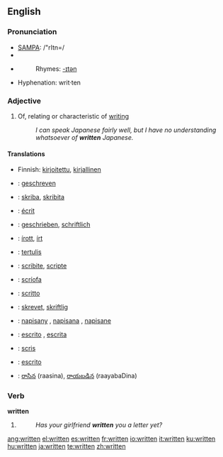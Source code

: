 ==English==

{{rank|can't|ready|ought|443|written|arms|across|answer}}

===Pronunciation===
*[[w:SAMPA|SAMPA]]: /"rItn=/
*{{IPA|/'rɪtn̩/}}
*{{audio|en-us-written.ogg|Audio (US)}}
*:Rhymes: [[Rhymes:English:-ɪtən|-ɪtən]]
*Hyphenation: writ&middot;ten

===Adjective===
{{en-adj}}

# Of, relating or characteristic of [[writing]]
#:''I can speak Japanese fairly well, but I have no understanding whatsoever of '''written''' Japanese.''

====Translations====
{{trans-top|of, relating or characteristic of writing}}
*Finnish: [[kirjoitettu]], [[kirjallinen]]
{{trans-mid}}
{{trans-bottom}}

{{ttbc-top}}
*{{ttbc|Dutch}}: [[geschreven]]
*{{ttbc|Esperanto}}: [[skriba]], [[skribita]]
*{{ttbc|French}}: [[écrit]]
*{{ttbc|German}}: [[geschrieben]], [[schriftlich]]
*{{ttbc|Hungarian}}: [[írott]], [[írt]]
*{{ttbc|Indonesian}}: [[tulis|tertulis]]
*{{ttbc|Interlingua}}: [[scribite]], [[scripte]]
*{{ttbc|Irish}}: [[scríofa]]
*{{ttbc|Italian}}: [[scritto]]
{{ttbc-mid}}
*{{ttbc|Norwegian}}: [[skrevet]], [[skriftlig]]
*{{ttbc|Polish}}: [[napisany]] {{m}}, [[napisana]] {{f}}, [[napisane]] {{n}}
*{{ttbc|Portuguese}}: [[escrito]] {{m}}, [[escrita]] {{f}}
*{{ttbc|Romanian}}: [[scris]]
*{{ttbc|Spanish}}: [[escrito]]
*{{ttbc|Telugu}}: [[రాసిన]] (raasina), [[రాయబడిన]] (raayabaDina)
{{trans-bottom}}

===Verb===
'''written'''

# {{past participle of|[[write]]}}
#:''Has your girlfriend '''written''' you a letter yet?''

[[ang:written]]
[[el:written]]
[[es:written]]
[[fr:written]]
[[io:written]]
[[it:written]]
[[ku:written]]
[[hu:written]]
[[ja:written]]
[[te:written]]
[[zh:written]]